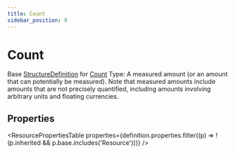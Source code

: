 ```yaml
---
title: Count
sidebar_position: 9
---
```


# Count

Base <a href="/docs/api/fhir/resources/structuredefinition">StructureDefinition</a> for <a href="/docs/api/fhir/datatypes/count">Count</a> Type: A measured amount (or an amount that can potentially be measured). Note that measured amounts include amounts that are not precisely quantified, including amounts involving arbitrary units and floating currencies.

<Tabs queryString="intro-section">
<TabItem value="schema" label="Schema" default>


## Properties


<ResourcePropertiesTable properties={definition.properties.filter((p) => !(p.inherited && p.base.includes('Resource')))} />


</TabItem>
  
  
  
  

</Tabs>
